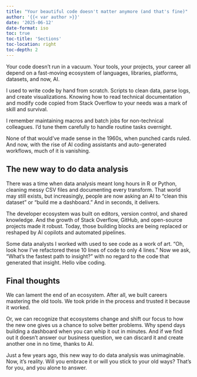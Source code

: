 ```yaml
---
title: "Your beautiful code doesn't matter anymore (and that's fine)"
author: '{{< var author >}}'
date: '2025-06-12'
date-format: iso
toc: true
toc-title: 'Sections'
toc-location: right
toc-depth: 2
---
```


Your code doesn’t run in a vacuum. Your tools, your projects, your career all depend on a fast-moving ecosystem of languages, libraries, platforms, datasets, and now, AI.

I used to write code by hand from scratch. Scripts to clean data, parse logs, and create visualizations. Knowing how to read technical documentation and modify code copied from Stack Overflow to your needs was a mark of skill and survival.

I remember maintaining macros and batch jobs for non-technical colleagues. I'd tune them carefully to handle routine tasks overnight. 

None of that would’ve made sense in the 1960s, when punched cards ruled. And now, with the rise of AI coding assistants and auto-generated workflows, much of it is vanishing.

## The new way to do data analysis

There was a time when data analysis meant long hours in R or Python, cleaning messy CSV files and documenting every transform. That world may still exists, but increasingly, people are now asking an AI to “clean this dataset” or “build me a dashboard.” And in seconds, it delivers.

The developer ecosystem was built on editors, version control, and shared knowledge. And the growth of Stack Overflow, GitHub, and open-source projects made it robust. Today, those building blocks are being replaced or reshaped by AI copilots and automated pipelines.

Some data analysts I worked with used to see code as a work of art. "Oh, look how I've refactored these 10 lines of code to only 4 lines." Now we ask, “What’s the fastest path to insight?” with no regard to the code that generated that insight. Hello vibe coding.

## Final thoughts

We can lament the end of an ecosystem. After all, we built careers mastering the old tools. We took pride in the process and trusted it because it worked.

Or, we can recognize that ecosystems change and shift our focus to how the new one gives us a chance to solve better problems. Why spend days building a dashboard when you can whip it out in minutes. And if we find out it doesn't answer our business question, we can discard it and create another one in no time, thanks to AI.

Just a few years ago, this new way to do data analysis was unimaginable. Now, it's reality. Will you embrace it or will you stick to your old ways? That's for you, and you alone to answer.
